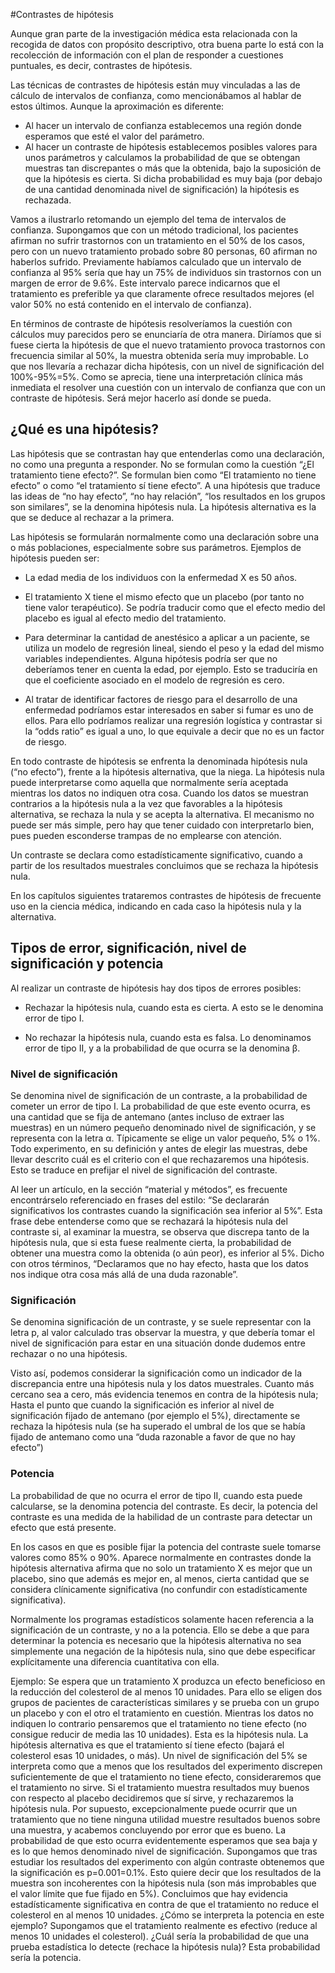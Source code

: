 #Contrastes de hipótesis

Aunque gran parte de la investigación médica esta relacionada con la recogida de datos con propósito descriptivo, otra buena parte lo está con la recolección de información con el plan de responder a cuestiones puntuales, es decir, contrastes de hipótesis.

Las técnicas de contrastes de hipótesis están muy vinculadas a las de cálculo de intervalos de confianza, como mencionábamos al hablar de estos últimos. Aunque la aproximación es diferente:

-	Al hacer un intervalo de confianza establecemos una región donde esperamos que esté el valor del parámetro.
-	Al hacer un contraste de hipótesis establecemos posibles valores para unos parámetros y calculamos la probabilidad de que se obtengan muestras tan discrepantes o más que la obtenida, bajo la suposición de que la hipótesis es cierta. Si dicha probabilidad es muy baja (por debajo de una cantidad denominada nivel de significación) la hipótesis es rechazada.

Vamos a ilustrarlo retomando un ejemplo del tema de intervalos de confianza. Supongamos que con un método tradicional, los pacientes afirman no sufrir trastornos con un tratamiento en el 50% de los casos, pero con un nuevo tratamiento probado sobre 80 personas, 60 afirman no haberlos sufrido. Previamente habíamos calculado que un intervalo de confianza al 95% sería que hay un 75% de individuos sin trastornos con un margen de error de 9.6%. Este intervalo parece indicarnos que el tratamiento es preferible ya que claramente ofrece resultados mejores (el valor 50% no está contenido en el intervalo de confianza).

En términos de contraste de hipótesis resolveríamos la cuestión con cálculos muy parecidos pero se enunciaría de otra manera. Diríamos que si fuese cierta la hipótesis de que el nuevo tratamiento provoca trastornos con frecuencia similar al 50%, la muestra obtenida sería muy improbable. Lo que nos llevaría a rechazar dicha hipótesis, con un nivel de significación del 100%-95%=5%. Como se aprecia, tiene una interpretación clínica más inmediata el resolver una cuestión con un intervalo de confianza que con un contraste de hipótesis. Será mejor hacerlo así donde se pueda.

## ¿Qué es una hipótesis?
Las hipótesis que se contrastan hay que entenderlas como una declaración, no como una pregunta a responder. No se formulan como la cuestión “¿El tratamiento tiene efecto?”. Se formulan bien como “El tratamiento no tiene efecto” o como “el tratamiento sí tiene efecto”. A una hipótesis que traduce las ideas de “no hay efecto”, “no hay relación”, “los resultados en los grupos son similares”, se la denomina hipótesis nula. La hipótesis alternativa es la que se deduce al rechazar a la primera.

Las hipótesis se formularán normalmente como una declaración sobre una o más poblaciones, especialmente sobre sus parámetros. Ejemplos de hipótesis pueden ser:

-	La edad media de los individuos con la enfermedad X es 50 años.

-	El tratamiento X tiene el mismo efecto que un placebo (por tanto no tiene valor terapéutico). Se podría traducir como que el efecto medio del placebo es igual al efecto medio del tratamiento.

-	Para determinar la cantidad de anestésico a aplicar a un paciente, se utiliza un modelo de regresión lineal, siendo el peso y la edad del mismo variables independientes. Alguna hipótesis podría ser que no deberíamos tener en cuenta la edad, por ejemplo. Esto se traduciría en que el coeficiente asociado en el modelo de regresión es cero.

-	 Al tratar de identificar factores de riesgo para el desarrollo de una enfermedad podríamos estar interesados en saber si fumar es uno de ellos. Para ello podríamos realizar una regresión logística y contrastar si la “odds ratio” es igual a uno, lo que equivale a decir que no es un factor de riesgo.

En todo contraste de hipótesis se enfrenta la denominada hipótesis nula (“no efecto”), frente a la hipótesis alternativa, que la niega. La hipótesis nula puede interpretarse como aquella que normalmente sería aceptada mientras los datos no indiquen otra cosa. Cuando los datos se muestran contrarios a la hipótesis nula a la vez que favorables a la hipótesis alternativa, se rechaza la nula y se acepta la alternativa. El mecanismo no puede ser más simple, pero hay que tener cuidado con interpretarlo bien, pues pueden esconderse trampas de no emplearse con atención.

Un contraste se declara como estadísticamente significativo, cuando a partir de los resultados muestrales concluimos que se rechaza la hipótesis nula.

En los capítulos siguientes trataremos contrastes de hipótesis de frecuente uso en la ciencia médica, indicando en cada caso la hipótesis nula y la alternativa.

## Tipos de error, significación, nivel de significación y potencia
Al realizar un contraste de hipótesis hay dos tipos de errores posibles:

-	Rechazar la hipótesis nula, cuando esta es cierta. A esto se le denomina error de tipo I. 

-	No rechazar la hipótesis nula, cuando esta es falsa. Lo denominamos error de tipo II, y a la probabilidad de que ocurra se la denomina β. 

### Nivel de significación
Se denomina nivel de significación de un contraste, a la probabilidad de cometer un error de tipo I. La probabilidad de que este evento ocurra, es una cantidad que se fija de antemano (antes incluso de extraer las muestras) en un número pequeño denominado nivel de significación, y se representa con la letra α. Típicamente se elige un valor pequeño, 5% o 1%. Todo experimento, en su definición y antes de elegir las muestras, debe llevar descrito cuál es el criterio con el que rechazaremos una hipótesis. Esto se traduce en prefijar el nivel de significación del contraste.

Al leer un artículo, en la sección “material y métodos”, es frecuente encontrárselo referenciado en frases del estilo: “Se declararán significativos los contrastes cuando la significación sea inferior al 5%”. Esta frase debe entenderse como que se rechazará la hipótesis nula del contraste si, al examinar la muestra, se observa que discrepa tanto de la hipótesis nula, que si esta fuese realmente cierta, la probabilidad de obtener una muestra como la obtenida (o aún peor), es inferior al 5%. Dicho con otros términos, “Declaramos que no hay efecto, hasta que los datos nos indique otra cosa más allá de una duda razonable”.

### Significación
Se denomina significación de un contraste, y se suele representar con la letra p, al valor calculado tras observar la muestra, y que debería tomar el nivel de significación para estar en una situación donde dudemos entre rechazar o no una hipótesis.

Visto así, podemos considerar la significación como un indicador de la discrepancia entre una hipótesis nula y los datos muestrales. Cuanto más cercano sea a cero, más evidencia tenemos en contra de la hipótesis nula; Hasta el punto que cuando la significación es inferior al nivel de significación fijado de antemano (por ejemplo el 5%), directamente se rechaza la hipótesis nula (se ha superado el umbral de los que se había fijado de antemano como una “duda razonable a favor de que no hay efecto”)

### Potencia
La probabilidad de que no ocurra el error de tipo II, cuando esta puede calcularse, se la denomina potencia del contraste. Es decir, la potencia del contraste es una medida de la habilidad de un contraste para detectar un efecto que está presente.

En los casos en que es posible fijar la potencia del contraste suele tomarse valores como 85% o 90%. Aparece normalmente en contrastes donde la hipótesis alternativa afirma que no solo un tratamiento X es mejor que un placebo, sino que además es mejor en, al menos, cierta cantidad que se considera clínicamente significativa (no confundir con estadísticamente significativa).

Normalmente los programas estadísticos solamente hacen referencia a la significación de un contraste, y no a la potencia. Ello se debe a que para determinar la potencia es necesario que la hipótesis alternativa no sea simplemente una negación de la hipótesis nula, sino que debe especificar explícitamente una diferencia cuantitativa con ella.

Ejemplo: Se espera que un tratamiento X produzca un efecto beneficioso en la reducción del colesterol de al menos 10 unidades. Para ello se eligen dos grupos de pacientes de características similares y se prueba con un grupo un placebo y con el otro el tratamiento en cuestión. Mientras los datos no indiquen lo contrario pensaremos que el tratamiento no tiene efecto (no consigue reducir de media las 10 unidades). Esta es la hipótesis nula. La hipótesis alternativa es que el tratamiento sí tiene efecto (bajará el colesterol esas 10 unidades, o más). Un nivel de significación del 5% se interpreta como que a menos que los resultados del experimento discrepen suficientemente de que el tratamiento no tiene efecto, consideraremos que el tratamiento no sirve. Si el tratamiento muestra resultados muy buenos con respecto al placebo decidiremos que sí sirve, y rechazaremos la hipótesis nula. Por supuesto, excepcionalmente puede ocurrir que un tratamiento que no tiene ninguna utilidad muestre resultados buenos sobre una muestra, y acabemos concluyendo por error que es bueno. La probabilidad de que esto ocurra evidentemente esperamos que sea baja y es lo que hemos denominado nivel de significación. Supongamos que tras estudiar los resultados del experimento con algún contraste obtenemos que la significación es p=0.001=0.1%. Esto quiere decir que los resultados de la muestra son incoherentes con la hipótesis nula (son más improbables que el valor límite que fue fijado en 5%). Concluimos que hay evidencia estadísticamente significativa en contra de que el tratamiento no reduce el colesterol en al menos 10 unidades. ¿Cómo se interpreta la potencia en este ejemplo? Supongamos que el tratamiento realmente es efectivo (reduce al menos 10 unidades el colesterol). ¿Cuál sería la probabilidad de que una prueba estadística lo detecte (rechace la hipótesis nula)? Esta probabilidad sería la potencia.
 

